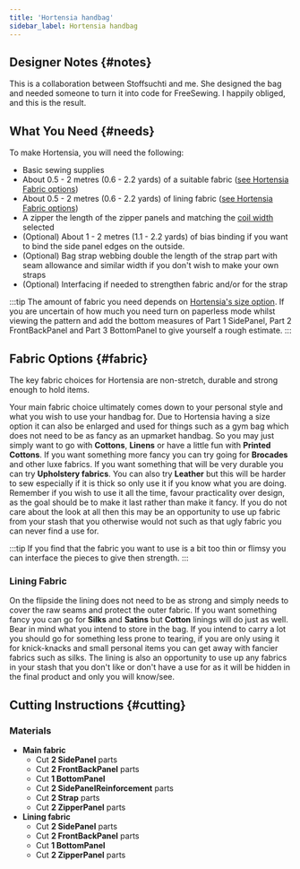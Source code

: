 ```yaml
---
title: 'Hortensia handbag'
sidebar_label: Hortensia handbag
---
```


<DesignInfo design="hortensia" />

## Designer Notes {#notes}

This is a collaboration between Stoffsuchti and me. She designed the bag and
needed someone to turn it into code for FreeSewing. I happily obliged, and this
is the result.

## What You Need {#needs}

To make Hortensia, you will need the following:

- Basic sewing supplies
- About 0.5 - 2 metres (0.6 - 2.2 yards) of a suitable fabric ([see Hortensia
  Fabric options](/docs/designs/hortensia/fabric/))
- About 0.5 - 2 metres (0.6 - 2.2 yards) of lining fabric ([see Hortensia
  Fabric options](/docs/designs/hortensia/fabric/))
- A zipper the length of the zipper panels and matching the [coil
  width](/docs/designs/hortensia/options/zippersize/) selected
- (Optional) About 1 - 2 metres (1.1 - 2.2 yards) of bias binding if you want
  to bind the side panel edges on the outside.
- (Optional) Bag strap webbing double the length of the strap part with seam
  allowance and similar width if you don't wish to make your own straps
- (Optional) Interfacing if needed to strengthen fabric and/or for the strap

:::tip
The amount of fabric you need depends on [Hortensia's size
option](/docs/designs/hortensia/options#size). If you are uncertain of how much
you need turn on paperless mode whilst viewing the pattern and add the bottom
measures of Part 1 SidePanel, Part 2 FrontBackPanel and Part 3 BottomPanel to
give yourself a rough estimate.
:::

## Fabric Options {#fabric}

The key fabric choices for Hortensia are non-stretch, durable and strong enough
to hold items.

Your main fabric choice ultimately comes down to your personal style and what
you wish to use your handbag for. Due to Hortensia having a size option it can
also be enlarged and used for things such as a gym bag which does not need to
be as fancy as an upmarket handbag. So you may just simply want to go with
**Cottons**, **Linens** or have a little fun with **Printed Cottons**. If you
want something more fancy you can try going for **Brocades** and other luxe
fabrics. If you want something that will be very durable you can try
**Upholstery fabrics**. You can also try **Leather** but this will be harder to
sew especially if it is thick so only use it if you know what you are doing.
Remember if you wish to use it all the time, favour practicality over design,
as the goal should be to make it last rather than make it fancy. If you do not
care about the look at all then this may be an opportunity to use up fabric
from your stash that you otherwise would not such as that ugly fabric you can
never find a use for.

:::tip
If you find that the fabric you want to use is a bit too thin or flimsy you can
interface the pieces to give then strength.
:::

### Lining Fabric

On the flipside the lining does not need to be as strong and simply needs to
cover the raw seams and protect the outer fabric. If you want something fancy
you can go for **Silks** and **Satins** but **Cotton** linings will do just as
well. Bear in mind what you intend to store in the bag. If you intend to carry
a lot you should go for something less prone to tearing, if you are only using
it for knick-knacks and small personal items you can get away with fancier
fabrics such as silks. The lining is also an opportunity to use up any fabrics
in your stash that you don't like or don't have a use for as it will be hidden
in the final product and only you will know/see.

## Cutting Instructions {#cutting}

### Materials

- **Main fabric**
  - Cut **2 SidePanel** parts
  - Cut **2 FrontBackPanel** parts
  - Cut **1 BottomPanel**
  - Cut **2 SidePanelReinforcement** parts
  - Cut **2 Strap** parts
  - Cut **2 ZipperPanel** parts
- **Lining fabric**
  - Cut **2 SidePanel** parts
  - Cut **2 FrontBackPanel** parts
  - Cut **1 BottomPanel**
  - Cut **2 ZipperPanel** parts
